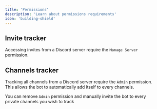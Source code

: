 ```yaml
---
title: 'Permissions'
description: 'Learn about permissions requirements'
icon: 'building-shield'
---
```


## Invite tracker

Accessing invites from a Discord server require the `Manage Server` permission.

## Channels tracker

Tracking all channels from a Discord server require the `Admin` permission.
This allows the bot to automatically add itself to every channels.

<Note>You can remove `Admin` permission and manually invite the bot to every private channels you wish to track</Note>


